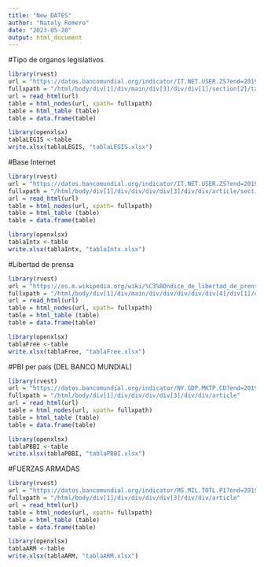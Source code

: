 ```yaml
---
title: "New DATES"
author: "Nataly Romero"
date: "2023-05-20"
output: html_document
---
```

#Tipo de organos legislativos 
```r
library(rvest)
url = "https://datos.bancomundial.org/indicator/IT.NET.USER.ZS?end=2019&start=2019&view=map"
fullxpath = "/html/body/div[1]/div/main/div[3]/div/div[1]/section[2]/table[2]"
url = read_html(url)
table = html_nodes(url, xpath= fullxpath)
table = html_table (table)
table = data.frame(table)
```


```r
library(openxlsx)
tablaLEGIS <-table
write.xlsx(tablaLEGIS, "tablaLEGIS.xlsx")
```
#Base Internet 
```r
library(rvest)
url = "https://datos.bancomundial.org/indicator/IT.NET.USER.ZS?end=2019&start=2019&view=map"
fullxpath = "/html/body/div[1]/div/div/div/div[3]/div/div/article/section/div/div/div/section/div/div[2]/div[1]"
url = read_html(url)
table = html_nodes(url, xpath= fullxpath)
table = html_table (table)
table = data.frame(table)
```
```r
library(openxlsx)
tablaIntx <-table
write.xlsx(tablaIntx, "tablaIntx.xlsx")
```


#Libertad de prensa

```r
library(rvest)
url = "https://es.m.wikipedia.org/wiki/%C3%8Dndice_de_libertad_de_prensa"
fullxpath = "/html/body/div[1]/div/main/div/div/div/div/div[4]/div[1]/div[2]/div[3]https://rsf.org/es/clasificacion?year=2019"
url = read_html(url)
table = html_nodes(url, xpath= fullxpath)
table = html_table (table)
table = data.frame(table)
```


```r
library(openxlsx)
tablaFree <-table
write.xlsx(tablaFree, "tablaFree.xlsx")
```

#PBI per país (DEL BANCO MUNDIAL)
```r
library(rvest)
url = "https://datos.bancomundial.org/indicator/NY.GDP.MKTP.CD?end=2019&start=2019&view=map"
fullxpath = "/html/body/div[1]/div/div/div/div[3]/div/div/article"
url = read_html(url)
table = html_nodes(url, xpath= fullxpath)
table = html_table (table)
table = data.frame(table)
```

```r
library(openxlsx)
tablaPBBI <-table
write.xlsx(tablaPBBI, "tablaPBBI.xlsx")
```

#FUERZAS ARMADAS 

```r
library(rvest)
url = "https://datos.bancomundial.org/indicator/MS.MIL.TOTL.P1?end=2019&start=2019&view=map"
fullxpath = "/html/body/div[1]/div/div/div/div[3]/div/div/article"
url = read_html(url)
table = html_nodes(url, xpath= fullxpath)
table = html_table (table)
table = data.frame(table)
```

```r
library(openxlsx)
tablaARM <-table
write.xlsx(tablaARM, "tablaARM.xlsx")
```
